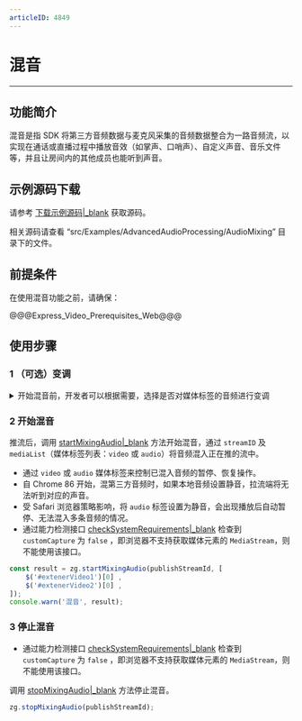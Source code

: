 ```yaml
---
articleID: 4849
---
```

# 混音

- - - 

## 功能简介

混音是指 SDK 将第三方音频数据与麦克风采集的音频数据整合为一路音频流，以实现在通话或直播过程中播放音效（如掌声、口哨声）、自定义声音、音乐文件等，并且让房间内的其他成员也能听到声音。

## 示例源码下载

请参考 [下载示例源码\|_blank](#3211) 获取源码。

相关源码请查看 “src/Examples/AdvancedAudioProcessing/AudioMixing” 目录下的文件。

## 前提条件

在使用混音功能之前，请确保：

@@@Express_Video_Prerequisites_Web@@@


## 使用步骤

### 1 （可选）变调

<details class="zg-primary">
    <summary>开始混音前，开发者可以根据需要，选择是否对媒体标签的音频进行变调</summary>

在混音前，开发者可以根据业务需要，通过 [setAudioChangerParam\|_blank](@setAudioChangerParam) 接口改变音频数据的音调。例如，在 KTV 独唱场景中，对伴奏进行升、降调，同时保持人声不变。

<div class="mk-warning">

- 同一时间内，一个 \<video> 或 \<audio> 标签的数据仅能进行一种音效处理，不可同时进行多种处理，即变声、混响、立体声、变调只能选择一种使用。
- 针对同一个 \<audio> 标签的音频数据，如果开发者调用了 [setAudioChangerParam\|_blank](@setAudioChangerParam)、[enableLiveAudioEffect\|_blank](@enableLiveAudioEffect)（两个接口都包含 mode 参数，用于设置音效生效模式），则音效生效模式以最后调用的接口设置为准。
</div>

```js
const result = await zg.setAudioChangerParam(
    document.getElementById("audio"),
    3,
    3
);
```
</details>


### 2 开始混音

推流后，调用 [startMixingAudio|_blank](/zh/api?doc=Express_Video_SDK_API~javascript_web~class~ZegoExpressEngine#start-mixing-audio) 方法开始混音，通过 `streamID` 及 `mediaList`（媒体标签列表：`video` 或 `audio`）将音频混入正在推的流中。

<div class="mk-warning">

- 通过 `video` 或 `audio` 媒体标签来控制已混入音频的暂停、恢复操作。
- 自 Chrome 86 开始，混第三方音频时，如果本地音频设置静音，拉流端将无法听到对应的声音。
- 受 Safari 浏览器策略影响，将 `audio` 标签设置为静音，会出现播放后自动暂停、无法混入多条音频的情况。 
- 通过能力检测接口 [checkSystemRequirements\|_blank](@checkSystemRequirements) 检查到 `customCapture` 为 `false` ，即浏览器不支持获取媒体元素的 `MediaStream`，则不能使用该接口。
</div>

```javascript
const result = zg.startMixingAudio(publishStreamId, [
    $('#extenerVideo1')[0] ,
    $('#extenerVideo2')[0] ,
]);
console.warn('混音', result);
```

### 3 停止混音

<div class="mk-warning">
 
- 通过能力检测接口 [checkSystemRequirements\|_blank](@checkSystemRequirements) 检查到 `customCapture` 为 `false` ，即浏览器不支持获取媒体元素的 `MediaStream`，则不能使用该接口。
</div>

调用 [stopMixingAudio|_blank](/zh/api?doc=Express_Video_SDK_API~javascript_web~class~ZegoExpressEngine#stop-mixing-audio) 方法停止混音。

```javascript
zg.stopMixingAudio(publishStreamId);
```
